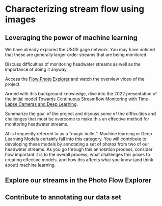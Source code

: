 # Characterizing stream flow using images

## Leveraging the power of machine learning

::: {.callout-tip title="Consider this"}

We have already explored the USGS gage network. You may have noticed that these are generally larger order streams that are being monitored. 

Discuss difficulties of monitoring headwater streams as well as the importance of doing it anyway.

:::

Access the [Flow Photo Explorer](https://www.usgs.gov/apps/ecosheds/fpe/#/) and watch the overview video of the project.

Armed with this background knowledge, dive into the 2022 presentation of the initial model [Towards Continuous Streamflow Monitoring with Time-Lapse Cameras and Deep Learning](https://dl.acm.org/doi/10.1145/3530190.3534805).

::: {.callout-tip title="Consider this"}

Summarize the goal of the project and discuss some of the difficulties and challenges that must be overcome to make this an effective method for monitoring headwater streams.

:::

AI is frequently referred to as a "magic bullet". Machine learning or Deep Learning Models certainly fall into this category. You will contribute to developing these models by annotating a set of photos from two of our headwater streams. As you go through this annotation process, consider how important it is to the overall process, what challenges this poses to creating effective models, and how this affects what you know (and think about) machine learning.

## Explore our streams in the Photo Flow Explorer





## Contribute to annotating our data set



